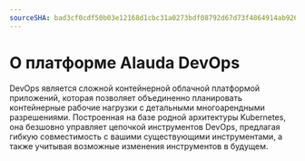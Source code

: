 ```yaml
---
sourceSHA: bad3cf0cdf50b03e12168d1cbc31a0273bdf08792d67d73f4864914ab926f1be
---
```


# О платформе Alauda DevOps

DevOps является сложной контейнерной облачной платформой приложений, которая позволяет объединенно планировать контейнерные рабочие нагрузки с детальными многоарендными разрешениями. Построенная на базе родной архитектуры Kubernetes, она безшовно управляет цепочкой инструментов DevOps, предлагая гибкую совместимость с вашими существующими инструментами, а также учитывая возможные изменения инструментов в будущем.

<ExternalSite name="devops" />
